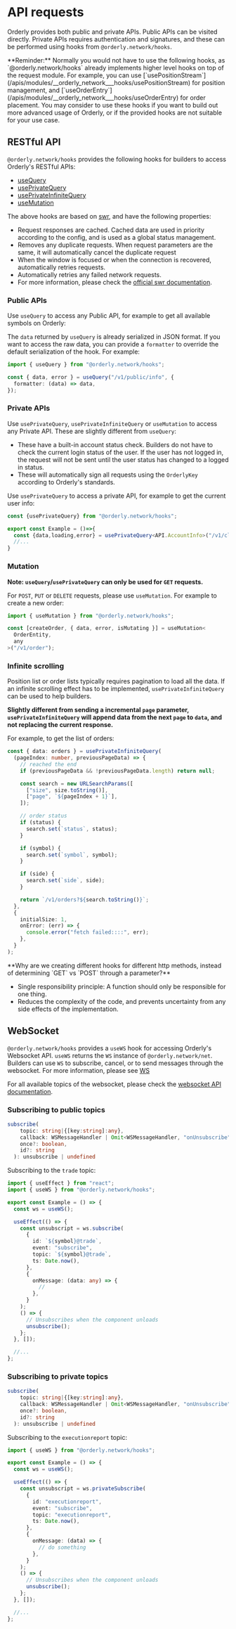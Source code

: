 
# API requests

Orderly provides both public and private APIs. Public APIs can be visited directly. Private APIs requires authentication and signatures, and these can be performed using hooks from `@orderly.network/hooks`.

<Callout type="info">
  **Reminder:** Normally you would not have to use the following hooks, as
  `@orderly.network/hooks` already implements higher level hooks on top of the
  request module. For example, you can use
  [`usePositionStream`](/apis/modules/__orderly_network___hooks/usePositionStream)
  for position management, and
  [`useOrderEntry`](/apis/modules/__orderly_network___hooks/useOrderEntry) for
  order placement. You may consider to use these hooks if you want to build out
  more advanced usage of Orderly, or if the provided hooks are not suitable for
  your use case.
</Callout>

## RESTful API

`@orderly.network/hooks` provides the following hooks for builders to access Orderly's RESTful APIs:

- [useQuery](/apis/modules/__orderly_network___hooks/useQuery)
- [usePrivateQuery](/apis/modules/__orderly_network___hooks/usePrivateQuery)
- [usePrivateInfiniteQuery](/apis/modules/__orderly_network___hooks/usePrivateInfiniteQuery)
- [useMutation](/apis/modules/__orderly_network___hooks/useMutation)

The above hooks are based on [swr](https://swr.vercel.app/), and have the following properties:

- Request responses are cached. Cached data are used in priority according to the config, and is used as a global status management.
- Removes any duplicate requests. When request parameters are the same, it will automatically cancel the duplicate request
- When the window is focused or when the connection is recovered, automatically retries requests.
- Automatically retries any failed network requests.
- For more information, please check the [official swr documentation](https://swr.vercel.app/).

### Public APIs

Use `useQuery` to access any Public API, for example to get all available symbols on Orderly:

<CodeLive code={queryConfigRaw} />

The `data` returned by `useQuery` is already serialized in JSON format. If you want to access the raw data, you can provide a `formatter` to override the default serialization of the hook. For example:

```typescript {4}
import { useQuery } from "@orderly.network/hooks";

const { data, error } = useQuery("/v1/public/info", {
  formatter: (data) => data,
});
```

### Private APIs

Use `usePrivateQuery`, `usePrivateInfiniteQuery` or `useMutation` to access any Private API. These are slightly different from `useQuery`:

- These have a built-in account status check. Builders do not have to check the current login status of the user. If the user has not logged in, the request will not be sent until the user status has changed to a logged in status.
- These will automatically sign all requests using the `OrderlyKey` according to Orderly's standards.

Use `usePrivateQuery` to access a private API, for example to get the current user info:

```typescript
const {usePrivateQuery} from "@orderly.network/hooks";

export const Example = ()=>{
  const {data,loading,error} = usePrivateQuery<API.AccountInfo>("/v1/client/info");
  //...
}
```

<CodeLive code={clientConfigRaw} isPrivate />

### Mutation

**Note: `useQuery`/`usePrivateQuery` can only be used for `GET` requests.**

For `POST`, `PUT` or `DELETE` requests, please use `useMutation`. For example to create a new order:

```typescript
import { useMutation } from "@orderly.network/hooks";

const [createOrder, { data, error, isMutating }] = useMutation<
  OrderEntity,
  any
>("/v1/order");
```

### Infinite scrolling

Position list or order lists typically requires pagination to load all the data. If an infinite scrolling effect has to be implemented, `usePrivateInfiniteQuery` can be used to help builders.

**Slightly different from sending a incremental `page` parameter, `usePrivateInfiniteQuery` will append data from the next `page` to `data`, and not replacing the current response.**

For example, to get the list of orders:

```typescript
const { data: orders } = usePrivateInfiniteQuery(
  (pageIndex: number, previousPageData) => {
    // reached the end
    if (previousPageData && !previousPageData.length) return null;

    const search = new URLSearchParams([
      ["size", size.toString()],
      ["page", `${pageIndex + 1}`],
    ]);

    // order status
    if (status) {
      search.set(`status`, status);
    }

    if (symbol) {
      search.set(`symbol`, symbol);
    }

    if (side) {
      search.set(`side`, side);
    }

    return `/v1/orders?${search.toString()}`;
  },
  {
    initialSize: 1,
    onError: (err) => {
      console.error("fetch failed::::", err);
    },
  }
);
```

<Callout>
  **Why are we creating different hooks for different http methods, instead of
  determining `GET` vs `POST` through a parameter?**
  <ul className="list-disc">
    <li>
      Single responsibility principle: A function should only be responsible for
      one thing.
    </li>
    <li>
      Reduces the complexity of the code, and prevents uncertainty from any side
      effects of the implementation.
    </li>
  </ul>
</Callout>

## WebSocket

`@orderly.network/hooks` provides a `useWS` hook for accessing Orderly's Websocket API. `useWS` returns the `WS` instance of `@orderly.network/net`. Builders can use `WS` to subscribe, cancel, or to send messages through the websocket. For more information, please see [WS](/)

For all available topics of the websocket, please check the [websocket API documentation](/api).

### Subscribing to public topics

```typescript
subscribe(
    topic: string|{[key:string]:any},
    callback: WSMessageHandler | Omit<WSMessageHandler, "onUnsubscribe">,
    once?: boolean,
    id?: string
  ): unsubscribe | undefined

```

Subscribing to the `trade` topic:

```typescript
import { useEffect } from "react";
import { useWS } from "@orderly.network/hooks";

export const Example = () => {
  const ws = useWS();

  useEffect(() => {
    const unsubscript = ws.subscribe(
      {
        id: `${symbol}@trade`,
        event: "subscribe",
        topic: `${symbol}@trade`,
        ts: Date.now(),
      },
      {
        onMessage: (data: any) => {
          //
        },
      }
    );
    () => {
      // Unsubscribes when the component unloads
      unsubscribe();
    };
  }, []);

  //...
};
```

### Subscribing to private topics

```typescript
subscribe(
    topic: string|{[key:string]:any},
    callback: WSMessageHandler | Omit<WSMessageHandler, "onUnsubscribe">,
    once?: boolean,
    id?: string
  ): unsubscribe | undefined

```

Subscribing to the `executionreport` topic:

```typescript
import { useWS } from "@orderly.network/hooks";

export const Example = () => {
  const ws = useWS();

  useEffect(() => {
    const unsubscript = ws.privateSubscribe(
      {
        id: "executionreport",
        event: "subscribe",
        topic: "executionreport",
        ts: Date.now(),
      },
      {
        onMessage: (data) => {
          // do something
        },
      }
    );
    () => {
      // Unsubscribes when the component unloads
      unsubscribe();
    };
  }, []);

  //...
};
```

